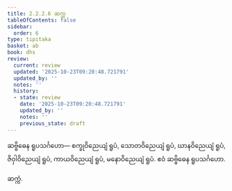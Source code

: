 ```yaml
---
title: 2.2.2.6 ဆက္က
tableOfContents: false
sidebar:
  order: 6
type: tipitaka
basket: ab
book: dhs
review:
  current: review
  updated: '2025-10-23T09:20:48.721791'
  updated_by: ''
  notes: ''
  history:
  - state: review
    date: '2025-10-23T09:20:48.721791'
    updated_by: ''
    notes: ''
    previous_state: draft
---
```



<ReviewStatus review={frontmatter.review} showDetails={true} />

<HypothesisAnnotation frontmatter={frontmatter} />

<DynamicBreadcrumb />

<Division number="588" book="dhs" e="ch" v="29" p="154">

<Paragraph number="1216" book="dhs">
ဆဗ္ဗိဓေန ရူပသင်္ဂဟော—
</Paragraph>

<Paragraph number="1217" book="dhs">
စက္ခုဝိညေယျံ ရူပံ, သောတဝိညေယျံ ရူပံ, ဃာနဝိညေယျံ ရူပံ, ဇိဝှါဝိညေယျံ ရူပံ, ကာယဝိညေယျံ ရူပံ, မနောဝိညေယျံ ရူပံ.

</Paragraph>
</Division>

<Paragraph number="1218" type="center" book="dhs">
ဧဝံ ဆဗ္ဗိဓေန ရူပသင်္ဂဟော.

  
ဆက္ကံ.
</Paragraph>